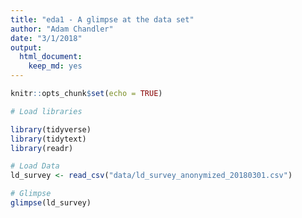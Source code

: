 ```yaml
---
title: "eda1 - A glimpse at the data set"
author: "Adam Chandler"
date: "3/1/2018"
output: 
  html_document: 
    keep_md: yes
---
```


```r
knitr::opts_chunk$set(echo = TRUE)
```

```r

# Load libraries

library(tidyverse)
library(tidytext)
library(readr)

# Load Data
ld_survey <- read_csv("data/ld_survey_anonymized_20180301.csv")

# Glimpse
glimpse(ld_survey)

```

